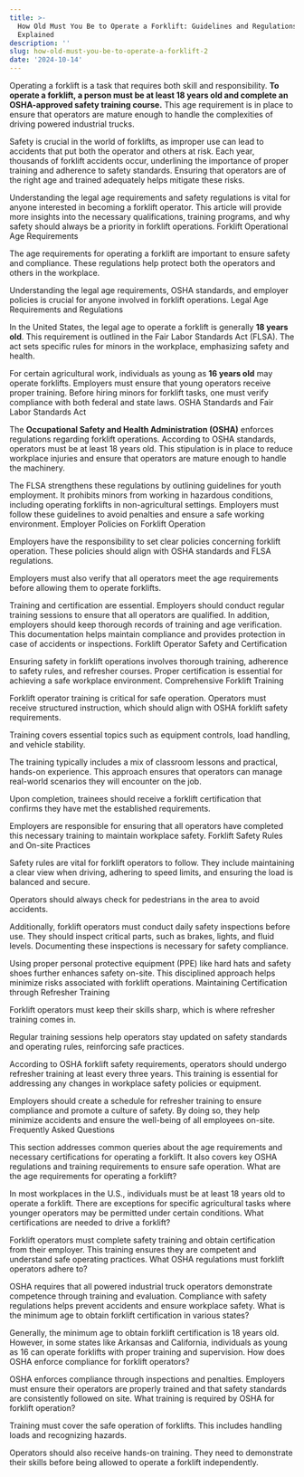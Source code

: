 ```yaml
---
title: >-
  How Old Must You Be to Operate a Forklift: Guidelines and Regulations
  Explained
description: ''
slug: how-old-must-you-be-to-operate-a-forklift-2
date: '2024-10-14'
---
```



Operating a forklift is a task that requires both skill and responsibility. **To operate a forklift, a person must be at least 18 years old and complete an OSHA-approved safety training course.** This age requirement is in place to ensure that operators are mature enough to handle the complexities of driving powered industrial trucks.

Safety is crucial in the world of forklifts, as improper use can lead to accidents that put both the operator and others at risk. Each year, thousands of forklift accidents occur, underlining the importance of proper training and adherence to safety standards. Ensuring that operators are of the right age and trained adequately helps mitigate these risks.

Understanding the legal age requirements and safety regulations is vital for anyone interested in becoming a forklift operator. This article will provide more insights into the necessary qualifications, training programs, and why safety should always be a priority in forklift operations.
Forklift Operational Age Requirements

The age requirements for operating a forklift are important to ensure safety and compliance. These regulations help protect both the operators and others in the workplace.

Understanding the legal age requirements, OSHA standards, and employer policies is crucial for anyone involved in forklift operations.
Legal Age Requirements and Regulations

In the United States, the legal age to operate a forklift is generally **18 years old**. This requirement is outlined in the Fair Labor Standards Act (FLSA). The act sets specific rules for minors in the workplace, emphasizing safety and health.

For certain agricultural work, individuals as young as **16 years old** may operate forklifts. Employers must ensure that young operators receive proper training. Before hiring minors for forklift tasks, one must verify compliance with both federal and state laws.
OSHA Standards and Fair Labor Standards Act

The **Occupational Safety and Health Administration (OSHA)** enforces regulations regarding forklift operations. According to OSHA standards, operators must be at least 18 years old. This stipulation is in place to reduce workplace injuries and ensure that operators are mature enough to handle the machinery.

The FLSA strengthens these regulations by outlining guidelines for youth employment. It prohibits minors from working in hazardous conditions, including operating forklifts in non-agricultural settings. Employers must follow these guidelines to avoid penalties and ensure a safe working environment.
Employer Policies on Forklift Operation

Employers have the responsibility to set clear policies concerning forklift operation. These policies should align with OSHA standards and FLSA regulations.

Employers must also verify that all operators meet the age requirements before allowing them to operate forklifts.

Training and certification are essential. Employers should conduct regular training sessions to ensure that all operators are qualified. In addition, employers should keep thorough records of training and age verification. This documentation helps maintain compliance and provides protection in case of accidents or inspections.
Forklift Operator Safety and Certification

Ensuring safety in forklift operations involves thorough training, adherence to safety rules, and refresher courses. Proper certification is essential for achieving a safe workplace environment.
Comprehensive Forklift Training

Forklift operator training is critical for safe operation. Operators must receive structured instruction, which should align with OSHA forklift safety requirements.

Training covers essential topics such as equipment controls, load handling, and vehicle stability.

The training typically includes a mix of classroom lessons and practical, hands-on experience. This approach ensures that operators can manage real-world scenarios they will encounter on the job.

Upon completion, trainees should receive a forklift certification that confirms they have met the established requirements.

Employers are responsible for ensuring that all operators have completed this necessary training to maintain workplace safety.
Forklift Safety Rules and On-site Practices

Safety rules are vital for forklift operators to follow. They include maintaining a clear view when driving, adhering to speed limits, and ensuring the load is balanced and secure.

Operators should always check for pedestrians in the area to avoid accidents.

Additionally, forklift operators must conduct daily safety inspections before use. They should inspect critical parts, such as brakes, lights, and fluid levels. Documenting these inspections is necessary for safety compliance.

Using proper personal protective equipment (PPE) like hard hats and safety shoes further enhances safety on-site. This disciplined approach helps minimize risks associated with forklift operations.
Maintaining Certification through Refresher Training

Forklift operators must keep their skills sharp, which is where refresher training comes in.

Regular training sessions help operators stay updated on safety standards and operating rules, reinforcing safe practices.

According to OSHA forklift safety requirements, operators should undergo refresher training at least every three years. This training is essential for addressing any changes in workplace safety policies or equipment.

Employers should create a schedule for refresher training to ensure compliance and promote a culture of safety. By doing so, they help minimize accidents and ensure the well-being of all employees on-site.
Frequently Asked Questions

This section addresses common queries about the age requirements and necessary certifications for operating a forklift. It also covers key OSHA regulations and training requirements to ensure safe operation.
What are the age requirements for operating a forklift?

In most workplaces in the U.S., individuals must be at least 18 years old to operate a forklift. There are exceptions for specific agricultural tasks where younger operators may be permitted under certain conditions.
What certifications are needed to drive a forklift?

Forklift operators must complete safety training and obtain certification from their employer. This training ensures they are competent and understand safe operating practices.
What OSHA regulations must forklift operators adhere to?

OSHA requires that all powered industrial truck operators demonstrate competence through training and evaluation. Compliance with safety regulations helps prevent accidents and ensure workplace safety.
What is the minimum age to obtain forklift certification in various states?

Generally, the minimum age to obtain forklift certification is 18 years old. However, in some states like Arkansas and California, individuals as young as 16 can operate forklifts with proper training and supervision.
How does OSHA enforce compliance for forklift operators?

OSHA enforces compliance through inspections and penalties. Employers must ensure their operators are properly trained and that safety standards are consistently followed on site.
What training is required by OSHA for forklift operation?

Training must cover the safe operation of forklifts. This includes handling loads and recognizing hazards.

Operators should also receive hands-on training. They need to demonstrate their skills before being allowed to operate a forklift independently.
